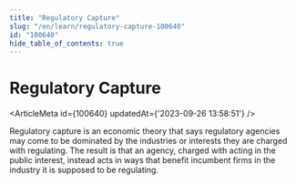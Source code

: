 ```yaml
---
title: "Regulatory Capture"
slug: "/en/learn/regulatory-capture-100640"
id: "100640"
hide_table_of_contents: true
---
```



# Regulatory Capture

<ArticleMeta id={100640} updatedAt={'2023-09-26 13:58:51'} />
<div className='border-solid border-b border-t-0 my-4 border-[var(--ifm-color-gray-300)]' />

Regulatory capture is an economic theory that says regulatory agencies may come to be dominated by the industries or interests they are charged with regulating. The result is that an agency, charged with acting in the public interest, instead acts in ways that benefit incumbent firms in the industry it is supposed to be regulating.
